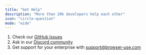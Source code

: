 ```yaml
---
title: "Get Help"
description: "More than 20k developers help each other"
icon: "circle-question"
mode: "wide"
---
```



1. Check our [GitHub Issues](https://github.com/browser-use/browser-use/issues)
2. Ask in our [Discord community](https://link.browser-use.com/discord)
3. Get support for your enterprise with support@browser-use.com
